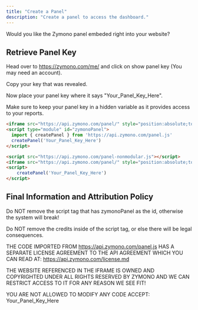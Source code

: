 ```yaml
---
title: "Create a Panel"
description: "Create a panel to access the dashboard."
---
```


Would you like the Zymono panel embeded right into your website?

## Retrieve Panel Key
Head over to https://zymono.com/me/ and click on show panel key (You may need an account).

Copy your key that was revealed.

Now place your panel key where it says "Your_Panel_Key_Here".

<Warning>Make sure to keep your panel key in a hidden variable as it provides access to your reports.</Warning>

<CodeGroup>

```html modularPanel.html
<iframe src="https://api.zymono.com/panel/" style="position:absolute;top:0;left:0;width:100%;height:100%;border:none;">
<script type="module" id="zymonoPanel">
  import { createPanel } from 'https://api.zymono.com/panel.js'
  createPanel('Your_Panel_Key_Here')
</script>
```

```html nonmodularPanel.html
<script src="https://api.zymono.com/panel-nonmodular.js"></script>
<iframe src="https://api.zymono.com/panel/" style="position:absolute;top:0;left:0;width:100%;height:100%;border:none;">
<script>
    createPanel('Your_Panel_Key_Here')
</script>
```

</CodeGroup>

## Final Information and Attribution Policy
  
Do NOT remove the script tag that has zymonoPanel as the id, otherwise the system will break!

Do NOT remove the credits inside of the script tag, or else there will be legal consequences.

THE CODE IMPORTED FROM https://api.zymono.com/panel.js HAS A SEPARATE LICENSE AGREEMENT TO THE API AGREEMENT WHICH YOU CAN READ AT: https://api.zymono.com/license.md

THE WEBSITE REFERENCED IN THE IFRAME IS OWNED AND COPYRIGHTED UNDER ALL RIGHTS RESERVED BY ZYMONO AND WE CAN RESTRICT ACCESS TO IT FOR ANY REASON WE SEE FIT!

YOU ARE NOT ALLOWED TO MODIFY ANY CODE ACCEPT: Your_Panel_Key_Here
